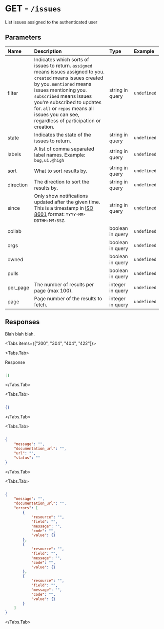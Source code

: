 
# GET - `/issues`

List issues assigned to the authenticated user

## Parameters

| Name | Description | Type | Example |
| :---- | :---- | :---- | :---- |
| filter  | Indicates which sorts of issues to return. `assigned` means issues assigned to you. `created` means issues created by you. `mentioned` means issues mentioning you. `subscribed` means issues you're subscribed to updates for. `all` or `repos` means all issues you can see, regardless of participation or creation. | string in query | `undefined` |
| state  | Indicates the state of the issues to return. | string in query | `undefined` |
| labels  | A list of comma separated label names. Example: `bug,ui,@high` | string in query | `undefined` |
| sort  | What to sort results by. | string in query | `undefined` |
| direction  | The direction to sort the results by. | string in query | `undefined` |
| since  | Only show notifications updated after the given time. This is a timestamp in [ISO 8601](https://en.wikipedia.org/wiki/ISO_8601) format: `YYYY-MM-DDTHH:MM:SSZ`. | string in query | `undefined` |
| collab  |  | boolean in query | `undefined` |
| orgs  |  | boolean in query | `undefined` |
| owned  |  | boolean in query | `undefined` |
| pulls  |  | boolean in query | `undefined` |
| per_page  | The number of results per page (max 100). | integer in query | `undefined` |
| page  | Page number of the results to fetch. | integer in query | `undefined` |

## Responses

Blah blah blah.

<Tabs items={["200", "304", "404", "422"]}>

<Tabs.Tab>

Response

```json

[]

```

</Tabs.Tab>

<Tabs.Tab>



```json

{}

```

</Tabs.Tab>

<Tabs.Tab>



```json

{
    "message": "",
    "documentation_url": "",
    "url": "",
    "status": ""
}

```

</Tabs.Tab>

<Tabs.Tab>



```json

{
    "message": "",
    "documentation_url": "",
    "errors": [
        {
            "resource": "",
            "field": "",
            "message": "",
            "code": "",
            "value": {}
        },
        {
            "resource": "",
            "field": "",
            "message": "",
            "code": "",
            "value": {}
        },
        {
            "resource": "",
            "field": "",
            "message": "",
            "code": "",
            "value": {}
        }
    ]
}

```

</Tabs.Tab>

</Tabs>